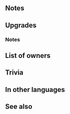 {{Weapon Infobox
|tagid=SID_聖剣ティルフィング
|weaponType=Sword
|might=16
|range=1
|effect=Grants Res+3. Reduces damage from magic foe's first attack by 50%.
|cost=400
|exclusive=1
|userVersion1=Weapon
|userVersion2=Gleam
|userVersion3=Upgrade Gleam
|statModifiers=0,16,0,0,3
|required=Silver Sword
|refinePaths=default
|refineSP=400
|refineMedals=500
|refineDews=200
|upgradedEffect=Grants Res+3. At start of combat, if unit's HP ≥ 50%, grants Atk/Def+5 during combat. If foe uses magic, reduces damage from magic foe's first attack by 50%.
|effectSkill1=At start of combat, if foe's HP ≥ 50%, grants Atk/Def+5 to unit during combat and unit makes a guaranteed follow-up attack.
|iconSkill1=Divine Tyrfing W.png
|tagidExtraSkill1=追
|properties=random_owner
}}
==Notes==
{{TermRefersTo|Magic}}
{{DamagePercentageReduction}}
==Upgrades==
{{Weapon Upgrade List}}
===Notes===
{{Combat boosts}}
{{Guaranteed follow-up interaction}}
==List of owners==
{{Skill Hero List}}
==Trivia==
{{Rsn|絶対追撃R攻守5|Guaranteed Follow-up R Atk/Def 5}}
==In other languages==
{{OtherLanguages
|japanese=聖剣ティルフィング
|german=Heiliges Tyrfing
|spanishEU=Tyrfing divina
|spanishLA=Tyrfing divina
|french=Tyrfing divine
|italian=Tyrfing sacra
|chineseTW=聖劍斬裂劍
|portuguese=Tyrfing divina
}}
==See also==
{{See also skills|cond=WikiName LIKE '%tyrfing%' OR Description LIKE '%magic%reduces damage%first attack%' OR Description LIKE '%reduces damage%magic%first attack%'|columns=3}}
{{Weapons Navbox}}